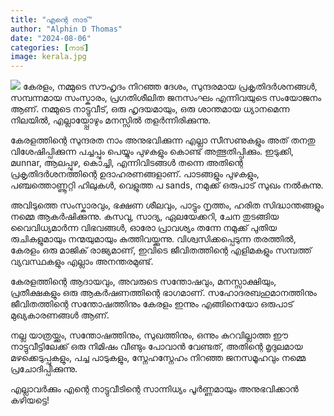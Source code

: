 ```yaml
---
title: "എന്റെ നാട്"
author: "Alphin D Thomas"
date: "2024-08-06"
categories: [നാട്]
image: kerala.jpg
---
```


![](kerala.jpg)
കേരളം, നമ്മുടെ സൗഹൃദം നിറഞ്ഞ ദേശം, സുന്ദരമായ പ്രകൃതിദർശനങ്ങൾ, സമ്പന്നമായ സംസ്കാരം, പ്രഗതിശീലിത ജനസംഘം എന്നിവയുടെ സംയോജനം ആണ്. നമ്മുടെ നാട്ടുവീട്, ഒരു ഹൃദയമായും, ഒരു ശാന്തമായ ധ്യാനമെന്ന നിലയിൽ, എല്ലായ്പ്പോഴും മനസ്സിൽ തളർന്നിരിക്കുന്നു.

കേരളത്തിന്റെ സുന്ദരത നാം അനുഭവിക്കുന്ന എല്ലാ സീസണുകളും അത് തനതു വിശേഷിപ്പിക്കുന്ന പച്ചപ്പും പെയ്യും പുഴകളും കൊണ്ട് അത്ഭുതിപ്പിക്കും. ഇടുക്കി, മunnar, ആലപ്പുഴ, കൊച്ചി, എന്നിവിടങ്ങൾ തന്നെ അതിന്റെ പ്രകൃതിദർശനത്തിന്റെ ഉദാഹരണങ്ങളാണ്. പാടങ്ങളും പുഴകളും, പഞ്ചത്തൊണ്ണൂറ്റി ഹിലുകൾ, വെളുത്ത പ sands, നമുക്ക് ഒരുപാട് സുഖം നൽകുന്നു.

അവിടുത്തെ സംസ്കാരവും, ഭക്ഷണ ശീലവും, പാട്ടും നൃത്തം, ഹരിത സിദ്ധാന്തങ്ങളും നമ്മെ ആകർഷിക്കുന്നു. കസവു, സാദ്യ, ഏലയേക്കറി, ചേന തുടങ്ങിയ വൈവിധ്യമാർന്ന വിഭവങ്ങൾ, ഓരോ പ്രാവശ്യം തന്നേ നമുക്ക് പുതിയ രുചികളുമായും നന്മയുമായും കുത്തിവയ്ക്കുന്നു. വിശ്വസിക്കപ്പെടുന്ന തരത്തിൽ, കേരളം ഒരു മാജിക് രാജ്യമാണ്, ഇവിടെ ജീവിതത്തിന്റെ എളിമകളും സമ്പത്ത് വ്യവസ്ഥകളും എല്ലാം അനന്തരമുണ്ട്.

കേരളത്തിന്റെ ആദായവും, അവരുടെ സന്തോഷവും, മനസ്സാക്ഷിയും, പ്രതീക്ഷകളും ഒരു ആകർഷണത്തിന്റെ ഭാഗമാണ്. സഹോദരബഹുമാനത്തിനും ജീവിതത്തിന്റെ സന്തോഷത്തിനും കേരളം ഇന്നും എങ്ങിനെയോ ഒരുപാട് മുഖ്യകാരണങ്ങൾ ആണ്.

നല്ല യാത്രയ്ക്കും, സന്തോഷത്തിനും, സുഖത്തിനും, ഒന്നും കുറവില്ലാത്ത ഈ നാട്ടുവീട്ടിലേക്ക് ഒരു നിമിഷം വീണ്ടും പോവാൻ വേണ്ടത്, അതിന്റെ മൃദുലമായ മഴക്കെടുപ്പുകളും, പച്ച പാടുകളും, സ്നേഹസ്നേഹം നിറഞ്ഞ ജനസമൂഹവും നമ്മെ പ്രചോദിപ്പിക്കുന്നു.

എല്ലാവർക്കും എന്റെ നാട്ടുവീടിന്റെ സാന്നിധ്യം പൂർണ്ണമായും അനുഭവിക്കാൻ കഴിയട്ടെ!





